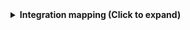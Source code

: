 <details>

<summary><b>Integration mapping (Click to expand)</b></summary>

```yaml showLineNumbers
resources:
  - kind: work-item
    selector:
      query: 'true'
      expand: 'All'
      wiql: '[System.WorkItemType] = "Task" order by [System.CreatedDate] desc'
    port:
      entity:
        mappings:
          identifier: .id | tostring
          title: .fields."System.Title"
          blueprint: '"workItem"'
          properties:
            type: .fields."System.WorkItemType"
            state: .fields."System.State"
            effort: .fields."Microsoft.VSTS.Scheduling.Effort"
            description: .fields."System.Description"
            link: .url
            reason: .fields."System.Reason"
            createdBy: .fields."System.CreatedBy".displayName
            changedBy: .fields."System.ChangedBy".displayName
            assignedTo: .fields."System.AssignedTo".displayName
            createdDate: .fields."System.CreatedDate"
            changedDate: .fields."System.ChangedDate"
          relations:
            project: .__projectId | gsub(" "; "")
            column: >-
              .fields."System.WorkItemType"+"-"+.fields."System.BoardColumn"+"-"+.__project.id
              | gsub(" "; "")

```

</details>
